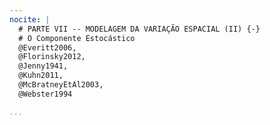 ```yaml
---
nocite: | 
  # PARTE VII -- MODELAGEM DA VARIAÇÃO ESPACIAL (II) {-}
  # O Componente Estocástico
  @Everitt2006, 
  @Florinsky2012,
  @Jenny1941,
  @Kuhn2011,
  @McBratneyEtAl2003,
  @Webster1994

...
```

